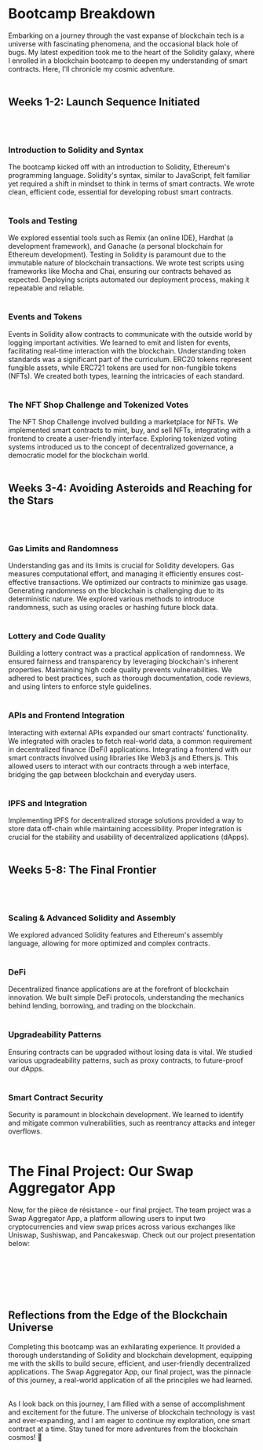 
# Bootcamp Breakdown

Embarking on a journey through the vast expanse of blockchain tech is a universe with fascinating phenomena, and the occasional black hole of bugs. 
My latest expedition took me to the heart of the Solidity galaxy, where I enrolled in a blockchain bootcamp to deepen my understanding of smart contracts. 
Here, I'll chronicle my cosmic adventure.
<br></br>

## Weeks 1-2: Launch Sequence Initiated
<br></br>

### Introduction to Solidity and Syntax
The bootcamp kicked off with an introduction to Solidity, Ethereum's programming language. Solidity's syntax, similar to JavaScript, felt familiar 
yet required a shift in mindset to think in terms of smart contracts. We wrote clean, efficient code, essential for developing robust smart contracts.
<br></br>

### Tools and Testing
We explored essential tools such as Remix (an online IDE), Hardhat (a development framework), and Ganache (a personal blockchain for Ethereum development). 
Testing in Solidity is paramount due to the immutable nature of blockchain transactions. We wrote test scripts using frameworks like Mocha and Chai, ensuring 
our contracts behaved as expected. Deploying scripts automated our deployment process, making it repeatable and reliable.
<br></br>

### Events and Tokens
Events in Solidity allow contracts to communicate with the outside world by logging important activities. We learned to emit and listen for events, facilitating 
real-time interaction with the blockchain. Understanding token standards was a significant part of the curriculum. ERC20 tokens represent fungible assets, while 
ERC721 tokens are used for non-fungible tokens (NFTs). We created both types, learning the intricacies of each standard.
<br></br>

### The NFT Shop Challenge and Tokenized Votes
The NFT Shop Challenge involved building a marketplace for NFTs. We implemented smart contracts to mint, buy, and sell NFTs, integrating with a frontend to create 
a user-friendly interface. Exploring tokenized voting systems introduced us to the concept of decentralized governance, a democratic model for the blockchain world.
<br></br>

## Weeks 3-4: Avoiding Asteroids and Reaching for the Stars
<br></br>

### Gas Limits and Randomness
Understanding gas and its limits is crucial for Solidity developers. Gas measures computational effort, and managing it efficiently ensures cost-effective transactions. 
We optimized our contracts to minimize gas usage. Generating randomness on the blockchain is challenging due to its deterministic nature. We explored various methods to 
introduce randomness, such as using oracles or hashing future block data.
<br></br>

### Lottery and Code Quality
Building a lottery contract was a practical application of randomness. We ensured fairness and transparency by leveraging blockchain's inherent properties. 
Maintaining high code quality prevents vulnerabilities. We adhered to best practices, such as thorough documentation, code reviews, and using linters to enforce 
style guidelines.
<br></br>

### APIs and Frontend Integration
Interacting with external APIs expanded our smart contracts' functionality. We integrated with oracles to fetch real-world data, a common requirement in decentralized 
finance (DeFi) applications. Integrating a frontend with our smart contracts involved using libraries like Web3.js and Ethers.js. This allowed users to interact with our 
contracts through a web interface, bridging the gap between blockchain and everyday users.
<br></br>

### IPFS and Integration
Implementing IPFS for decentralized storage solutions provided a way to store data off-chain while maintaining accessibility. Proper integration is crucial for the stability 
and usability of decentralized applications (dApps).
<br></br>

## Weeks 5-8: The Final Frontier
<br></br>

### Scaling & Advanced Solidity and Assembly
We explored advanced Solidity features and Ethereum's assembly language, allowing for more optimized and complex contracts.
<br></br>

### DeFi
Decentralized finance applications are at the forefront of blockchain innovation. We built simple DeFi protocols, understanding the mechanics behind lending, borrowing, and trading on the blockchain.
<br></br>

### Upgradeability Patterns
Ensuring contracts can be upgraded without losing data is vital. We studied various upgradeability patterns, such as proxy contracts, to future-proof our dApps.
<br></br>

### Smart Contract Security
Security is paramount in blockchain development. We learned to identify and mitigate common vulnerabilities, such as reentrancy attacks and integer overflows.
<br></br>

# The Final Project: Our Swap Aggregator App

Now, for the pièce de résistance - our final project. The team project was a Swap Aggregator App, a platform allowing users to input two cryptocurrencies and view 
swap prices across various exchanges like Uniswap, Sushiswap, and Pancakeswap. Check out our project presentation below:

<br></br>
<YouTubeEmbed videoId="5CVLDfDvQ0I" start={2276} /> 

<br></br>
## Reflections from the Edge of the Blockchain Universe
Completing this bootcamp was an exhilarating experience. It provided a thorough understanding of Solidity and blockchain development, equipping me with the skills to 
build secure, efficient, and user-friendly decentralized applications. The Swap Aggregator App, our final project, was the pinnacle of this journey, a real-world application 
of all the principles we had learned.
<br></br>

As I look back on this journey, I am filled with a sense of accomplishment and excitement for the future. The universe of blockchain technology is vast and ever-expanding, 
and I am eager to continue my exploration, one smart contract at a time. Stay tuned for more adventures from the blockchain cosmos! 🚀

<br></br>
<br></br>
<br></br>
<br></br>

